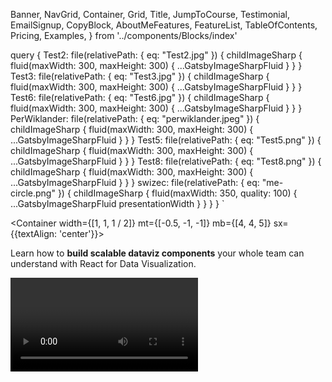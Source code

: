   Banner, NavGrid, Container, Grid, Title, JumpToCourse, Testimonial,
  EmailSignup,
  CopyBlock,
  AboutMeFeatures,
  FeatureList,
  TableOfContents,
  Pricing,
  Examples,
} from '../components/Blocks/index'

  query {
    Test2: file(relativePath: { eq: "Test2.jpg" }) {
      childImageSharp {
        fluid(maxWidth: 300, maxHeight: 300) {
          ...GatsbyImageSharpFluid
        }
      }
    }
    Test3: file(relativePath: { eq: "Test3.jpg" }) {
      childImageSharp {
        fluid(maxWidth: 300, maxHeight: 300) {
          ...GatsbyImageSharpFluid
        }
      }
    }
    Test6: file(relativePath: { eq: "Test6.jpg" }) {
      childImageSharp {
        fluid(maxWidth: 300, maxHeight: 300) {
          ...GatsbyImageSharpFluid
        }
      }
    }
    PerWiklander: file(relativePath: { eq: "perwiklander.jpeg" }) {
      childImageSharp {
        fluid(maxWidth: 300, maxHeight: 300) {
          ...GatsbyImageSharpFluid
        }
      }
    }
    Test5: file(relativePath: { eq: "Test5.png" }) {
      childImageSharp {
        fluid(maxWidth: 300, maxHeight: 300) {
          ...GatsbyImageSharpFluid
        }
      }
    }
    Test8: file(relativePath: { eq: "Test8.png" }) {
      childImageSharp {
        fluid(maxWidth: 300, maxHeight: 300) {
          ...GatsbyImageSharpFluid
        }
      }
    }
    swizec: file(relativePath: { eq: "me-circle.png" }) {
      childImageSharp {
        fluid(maxWidth: 350, quality: 100) {
          ...GatsbyImageSharpFluid
          presentationWidth
        }
      }
    }
  }
`

<Title h1># Stop copy pasting D3 examples,  
  create data visualizations of your own</Title>

<Container width={[1, 1, 1 / 2]} mt={[-0.5, -1, -1]} mb={[4, 4, 5]} sx={{textAlign: 'center'}}>

Learn how to **build scalable dataviz components** your whole team can understand with React for Data Visualization.

<Video id="CoTTJ-vR1Mc" />

So you want to build a beautiful data viz. You've got data burning a hole through your pocket, an idea for a juicy story, and your boss or client are waiting for results.

You want something that looks great, works in the browser, performs on mobile, lets users interact with their data, syncs across an entire dashboard, and works as building blocks for future projects.

Cool ... now what?

I remember building my first data visualization back in 2012. Visualized my coding habits from GitHub data.

</Container>
<Container width={[1, 3/4, 3 / 4]}>

![](../images/scatterplot-finished.png)
</Container>

<Container width={[1, 3/4, 1 / 2]}>

I was so proud! Only took me a week. <span role="img" aria-label="strong arm">💪</span>

</Container>

<Title h2>
## &quot;I've tried D3 in the past, found it powerful but a bit confusing to use&quot;
</Title>
<Container width={[1, 3/4, 1 / 2]}>

Dynamic data visualization for the web is a pain in the ass you see.
Harder than it looks.

Yeah sure anyone can build a chart in google docs but that's not what you're after is it? You can't build a product on top of google sheets. You definitely can't feed in dynamic data from an API, personalized to the user, and let them navigate and explore.

You've heard people build these amazing things with D3. The New York Times uses it, The Guardian does, so do Netflix, Uber, 23andMe, Visa, Walmart, and many others. I know because they've been to my workshops ;)

You hunt the web for examples and omaigod what is this!? How the hell is D3 doing that? <span role="img" aria-label="oO">😳</span>😳

![](../images/spaghettiImg.png)

That's a bar chart by the way. You'd never guess just looking at the code. I've been doing this for years and I still have to simulate D3 examples in my mind to figure out how they work.

You decide that's too much and look for a library. Something easy you can use to finish real quick.

You find a bunch of libraries built on top of D3. Some even combine React and D3. Perfect for any modern web project!

You cobble something together and call it a day. Job well done.

<LazyImage
  src="https://media.giphy.com/media/woZVO2B8ZQ55DqKsmN/giphy.gif"
  height={260}
/>

<JumpToCourse to="#pricing" style={{ marginTop: '15px' }}/>

</Container>
<Title h2>
## Libraries are hard to customize
</Title>
<Container width={[1, 3/4, 1 / 2]}>

Your boss takes one look and says _"Ok but can you make it follow our style guide?"_

Errr ...

Okay okay, some CSS, a little trickery, tweak the arguments and you got dis. Crisis averted!

_"I don't like how this animation looks"_

_"Can we tweak that margin?"_

_"Make those bars taller"_

_"Add a line chart and I want tooltips to show up on all 5 charts when I mouse over the same data point"_

Now you're in trouble buster.

<LazyImage
  src="https://media.giphy.com/media/IYIlvuWc21U4g/giphy.gif"
  height={260}
/>

You used a library and those always break down when you start customizing stuff. At some point you spend more time fighting the library than building your data visualization.

Time to learn D3.

</Container>

<Title h2>
## &quot;There are way too many shitty resources on D3 floating around on the interwebs, and frankly, the D3 docs are shit too because they're WAY TOO COMPLICATED AND VERBOSE for someone that just wants to understand how it works and get shit done.&quot;
</Title>
<Container width={[1, 3/4, 1 / 2]}>

You can do what everyone else does: Copy paste some examples that look like what you're building, make some tweaks, and hope for the best.

You're not proud of your code and you're not quite sure how it works, but it works and that's what matters. Right?

Yep that works until you have to change something. Or explain how it works to another engineer on your team so they can fix a bug.

God forbid you come back 6 months later looking to fix a thing or add a feature. Time to re-study all of that code and figure out how it works.

ugh

<Testimonial
  quote="I'm starting a new position where I will focus on data visualization using React and d3. I got everything I needed from the book, your examples were straight forward and easy to follow. Thanks!"
  image={props.data.Test3.childImageSharp.fluid.src}
  name="Aristides Staffieri"
  company="Engineer at ProtectWise"
/>

</Container>

<CopyBlock />

<Title h2>
## &quot;without it I'm stuck using stack overflow in a disjointed, incorrect mess&quot;
</Title>

<Container width={[1, 3/4, 1 / 2]}>

<LazyImage height={300} src={pshot2} />

You can avoid all that and learn how to build scalable and reusable dataviz components your whole team and future you can understand with React for Data Visualization.

Get the confidence you need to excel and build anything you can imagine. 💪

React is the biggest revolution in JavaScript programming since jQuery hit the scene 10 years ago, and D3 is unlike anything you've seen before.

The problem comes from how most of us first learn to code. "It's like a cooking recipe", teachers will say.

Take a bell pepper and cut it up. Then sprinkle some salt and pepper, add olive oil, and voila: you have a refreshing salad. A very simple salad with a single ingredient, but a salad nonetheless. You can follow along and eventually you will understand what the code does.

That's imperative programming. It reads as a series of steps. How to do something.

React and D3 are declarative. You don't write How you want your code to work, you write What you want to achieve. Your bell pepper salad recipe looks more like this:

```jsx
  <Salad>
  <Oil />
  <BellPepper cut salted />
</Salad>
```

You look at that and you know it's a salad. It involves oil and bell peppers. You don't have to read the steps to know the result. The recipe declares what it's making.

Declarative code makes your project cleaner and easier to maintain. Means more time creating value for your users and clients.

But learning how to think declaratively is hard. It starts like voodoo magic. We've all been there. It still hurts my brain sometimes.

That's why **React for Data Visualization** starts with small building blocks then builds up to entire dashboards. Learn the basics in about an hour, then dive as deep as you want

<JumpToCourse to="#pricing" style={{ marginTop: '15px' }}/>

<Testimonial
  quote="I use React because it is the sane way of doing things. I use D3 because I have to. I want nice interactive charts. I want to stay sane."
  image={props.data.PerWiklander.childImageSharp.fluid.src}
  name="Per"
  company="Frontend Consultant"
/>

</Container>
<Title h2>
## Why use React and D3 for data visualization
</Title>
<Container width={[1, 3/4, 1 / 2]}>

I believe React combined with D3 is the best thing that's ever happened to data visualization on the web.

React's approach to components makes your code more reusable, its advanced algorithms make it fast, and D3 has the best tools for dataviz. Together they represent two of the most popular JavaScript libraries on the web.

Watch some of my conference talks for a sneak peek 👇

<Video id="UP1nCXG2t4M" />

The talk shows a proof of concept approach to making fancy animations with React and d3js - a Space Invaders game. I explain the basic approach, where I got the idea, and show off some code.

<Video id="47uMw-2mb4U" />

This talk is more hands on. I show how the animated alphabet, particle generator, and talk about the benefits of componentization when it comes to building modern data visualization.

<Video id="9JvIyz7uB2s" />

You don't have to watch the whole talk, it's all in React for Data Visualization.

<Video id="Bdeu-BFisJU" />

A Learn with Jason episode where in just an hour we built an animated scatterplot from scratch and proved React-based D3 visualization works great with Gatsby. The dataviz rendered statically at build time.

</Container>
<Title h2>
## React for Data Visualization is designed for busy people like you
</Title>
<Container width={[1, 3/4, 1 / 2]}>

![](../images/pshot3.png)

React for Data Visualization gives you a **quick overview of the basics** to get you started, followed by a **deep dive** that **solidifies your knowledge** through varied projects and examples. **Build working code** that you can **show off to your friends, boss, and coworkers.**

Learn the basics with **interactive examples right in your browser** — no need to install anything. Forget about Npm and Webpack and Babel and Node. **Just React and D3.**

**Dive into complex projects** that teach you how it all fits together. Build **interactive visualizations**, create **animations**, and build **fast performance with canvas**. Learn everything there is to know about building **beautiful apps with React and D3.**

From the very **basics of React and D3**, to state handling with **Redux** and **MobX**, React alternatives like **Preact** and **Inferno.**

And the best part?

It's all cut into bite sized pieces. Whether you've got 5 minutes or an hour, you can get through this course. That's a promise.

</Container>
<Title h2>
## Start with the building blocks
</Title>

<FeatureList />
<Container width={[1, 3/4, 1 / 2]}>

<Testimonial
  quote="The examples in V4 are off the hook. No wonder its been so much work, you have really extended the learning process into fun, interactive projects. I was specifically trying to learn topojson an map visualizations! What a breeze!"
  image={props.data.Test5.childImageSharp.fluid.src}
  name="Julio Gudiño"
  company="Frontend Developer"
/>

</Container>
<Title h2>
## React for Data Visualization builds on practical examples
</Title>
<Container width={[1, 3/4, 1 / 2]}>

<Examples />

<JumpToCourse to="#pricing" style={{ marginTop: '15px' }}/>

<TableOfContents />

</Container>

<Pricing />
<Container width={[1, 3/4, 1 / 2]}>

<EmailSignup />

<Testimonial
  quote="I love having practical examples to help me learn new things faster. D3's docs alone are okay but marrying them with React (as a react newbie) is not as straightforward as someone handholding you through the process. And, since I don't have hours after work or on weekends to hack on things like I used to before I was married (or had kids), I need to optimize my learning."
  image={props.data.Test6.childImageSharp.fluid.src}
  name="Paulo Elias"
  company="Self Taught Developer"
/>

</Container>
<Title h2>
## About the Author
</Title>
<Container width={[1, 3/4, 1 / 2]}>

<LinkImage link="https://swizec.com" image={props.data.swizec.childImageSharp} />

Hi, I’m **Swizec Teller**. I help **coders become software engineers.**

Story time 👇

React+D3 started as a bet in April 2015. A friend wanted to learn React and challenged me to publish a book. A month later React+D3 launched with 79 pages of hard earned knowledge.

In April 2016 it became **React+D3** ES6. 117 pages and growing beyond a single big project it was a huge success. I kept going, started live streaming, and publishing videos on YouTube.

In 2017, after 10 months of work, **React + D3v4** became the best book I'd ever written. At 249 pages, many examples, and code to play with it was designed like a step-by-step course. But I felt something was missing.

So in late 2018 I rebuilt the entire thing as ![React for Data Visualization](https://reactfordataviz.com) — a proper video course. Designed for busy people with real lives like you. Over 8 hours of video material, split into chunks no longer than 5 minutes, a bunch of new chapters, and techniques I discovered along the way.

**React for Data Visualization** is the best way to learn how to build scalable dataviz components your whole team can understand.

Some of my work has been featured in 👇

<AboutMeFeatures />

</Container>

<CopyBlock />

<Container width={[1, 3/4, 1 / 2]}>

<Testimonial
  quote="A sharply written work that delivers technical information in a conversational and easy to digest manner."
  image={props.data.Test8.childImageSharp.fluid.src}
  name="Malcolm Maclean"
  company="Author of D3 Tips & Tricks"
/>

</Container>

<Pricing />

<Title h2>
## FAQ
</Title>
<Container width={[1, 3/4, 1 / 2]}>

**IS REACT FOR DATA VISUALIZATION FOR ME?**

<TweetEmbed id="1095042940513050624" />

**WHICH PACKAGE SHOULD I CHOOSE?**

coming soon

**I DON'T LIKE REACT. IS REACT FOR DATA VISUALIZATION STILL USEFUL?**

Yes! You can apply the core ideas behind React for Data Visualization to any modern framework. Angular, Vue, or anything else that aims to separate business and rendering logic with a declarative approach.

**WHAT IF I HATE YOUR COURSE?**

Send me an email and I'll click the magic refund button. You even get to keep the downloadable resources.

**How does this compare to React + D3v4?**

A lot of the underlying principles are still the same. I've updated a lot of the code itself so it fits modern React and D3 versions. There's a whole new chapter on React Hooks. Also a chapter on existing React+D3 libraries to help you decide if you'd prefer using a library instead of rolling your own.

I also discovered a new hybrid approach to transitions/animation that I'm adding a chapter for this week. And I plan to add a chapter on React Native and WebGL. There's also a new section with 14 cookbook-like projects you can explore.

Oh and most everything comes with video now. About 9 hours of video content for the core content and another 10 or so for the cookbook projects.

<Testimonial
  quote="Great read with solid foundations to get you started crawling with react and up to a sprint!"
  image={props.data.Test2.childImageSharp.fluid.src}
  name="MΛHDI"
  company="Creator of Gyroscope"
/>

</Container>
